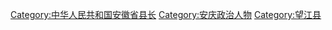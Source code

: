 [[Category:中华人民共和国安徽省县长‎|Category:中华人民共和国安徽省县长‎]]
[[Category:安庆政治人物|Category:安庆政治人物]]
[[Category:望江县|Category:望江县]]